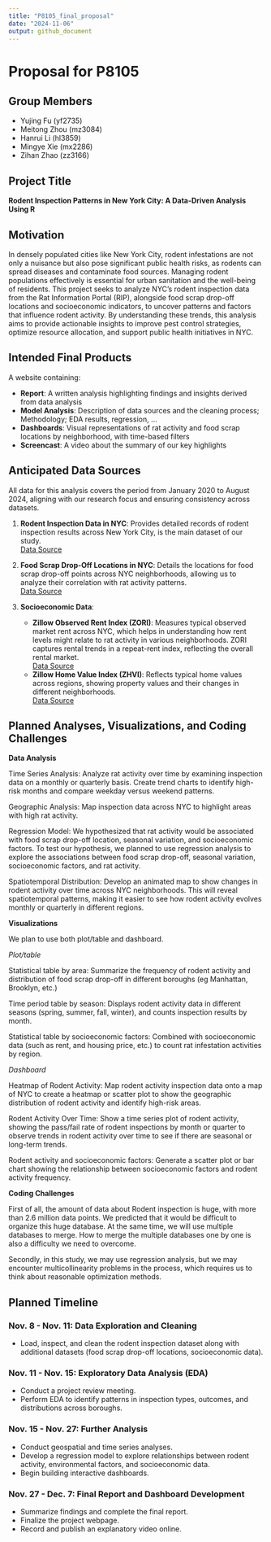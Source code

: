 ```yaml
---
title: "P8105_final_proposal"
date: "2024-11-06"
output: github_document
---
```


# Proposal for P8105

## Group Members
* Yujing Fu (yf2735)
* Meitong Zhou (mz3084)
* Hanrui Li (hl3859)
* Mingye Xie (mx2286)
* Zihan Zhao (zz3166)


## Project Title
**Rodent Inspection Patterns in New York City: A Data-Driven Analysis Using R**


## Motivation
In densely populated cities like New York City, rodent infestations are not only a nuisance but also pose significant public health risks, as rodents can spread diseases and contaminate food sources. Managing rodent populations effectively is essential for urban sanitation and the well-being of residents. This project seeks to analyze NYC’s rodent inspection data from the Rat Information Portal (RIP), alongside food scrap drop-off locations and socioeconomic indicators, to uncover patterns and factors that influence rodent activity. By understanding these trends, this analysis aims to provide actionable insights to improve pest control strategies, optimize resource allocation, and support public health initiatives in NYC.


## Intended Final Products
A website containing:

* **Report**: A written analysis highlighting findings and insights derived from data analysis
* **Model Analysis**:  Description of data sources and the cleaning process; Methodology; EDA results, regression, ...
* **Dashboards**: Visual representations of rat activity and food scrap locations by neighborhood, with time-based filters
* **Screencast**: A video about the summary of our key highlights


## Anticipated Data Sources
All data for this analysis covers the period from January 2020 to August 2024, aligning with our research focus and ensuring consistency across datasets.<br>

1. **Rodent Inspection Data in NYC**: Provides detailed records of rodent inspection results across New York City, is the main dataset of our study.<br>
   [Data Source](https://data.cityofnewyork.us/Health/Rodent-Inspection/p937-wjvj/about_data)

2. **Food Scrap Drop-Off Locations in NYC**: Details the locations for food scrap drop-off points across NYC neighborhoods, allowing us to analyze their correlation with rat activity patterns.<br>
   [Data Source](https://data.cityofnewyork.us/Environment/Food-Scrap-Drop-Off-Locations-in-NYC/if26-z6xq/about_data)

3. **Socioeconomic Data**:
   - **Zillow Observed Rent Index (ZORI)**: Measures typical observed market rent across NYC, which helps in understanding how rent levels might relate to rat activity in various neighborhoods. ZORI captures rental trends in a repeat-rent index, reflecting the overall rental market. <br>
     [Data Source](https://www.zillow.com/research/data/)
   - **Zillow Home Value Index (ZHVI)**: Reflects typical home values across regions, showing property values and their changes in different neighborhoods.<br>
     [Data Source](https://www.zillow.com/research/data/)


## Planned Analyses, Visualizations, and Coding Challenges

**Data Analysis**

Time Series Analysis: Analyze rat activity over time by examining inspection data on a monthly or quarterly basis. Create trend charts to identify high-risk months and compare weekday versus weekend patterns.

Geographic Analysis: Map inspection data across NYC to highlight areas with high rat activity.

Regression Model: We hypothesized that rat activity would be associated with food scrap drop-off location, seasonal variation, and socioeconomic factors. To test our hypothesis, we planned to use regression analysis to explore the associations between food scrap drop-off, seasonal variation, socioeconomic factors, and rat activity.

Spatiotemporal Distribution: Develop an animated map to show changes in rodent activity over time across NYC neighborhoods. This will reveal spatiotemporal patterns, making it easier to see how rodent activity evolves monthly or quarterly in different regions.

**Visualizations**

We plan to use both plot/table and dashboard.

*Plot/table*

Statistical table by area:
Summarize the frequency of rodent activity and distribution of food scrap drop-off in different boroughs (eg Manhattan, Brooklyn, etc.)

Time period table by season:
Displays rodent activity data in different seasons (spring, summer, fall, winter), and counts inspection results by month.

Statistical table by socioeconomic factors:
Combined with socioeconomic data (such as rent, and housing price, etc.) to count rat infestation activities by region.

*Dashboard*

Heatmap of Rodent Activity:
Map rodent activity inspection data onto a map of NYC to create a heatmap or scatter plot to show the geographic distribution of rodent activity and identify high-risk areas.

Rodent Activity Over Time:
Show a time series plot of rodent activity, showing the pass/fail rate of rodent inspections by month or quarter to observe trends in rodent activity over time to see if there are seasonal or long-term trends.

Rodent activity and socioeconomic factors:
Generate a scatter plot or bar chart showing the relationship between socioeconomic factors and rodent activity frequency.

**Coding Challenges**

First of all, the amount of data about Rodent inspection is huge, with more than 2.6 million data points. We predicted that it would be difficult to organize this huge database. At the same time, we will use multiple databases to merge. How to merge the multiple databases one by one is also a difficulty we need to overcome.

Secondly, in this study, we may use regression analysis, but we may encounter multicollinearity problems in the process, which requires us to think about reasonable optimization methods.


## Planned Timeline

### Nov. 8 - Nov. 11: Data Exploration and Cleaning
- Load, inspect, and clean the rodent inspection dataset along with additional datasets (food scrap drop-off locations, socioeconomic data).

### Nov. 11 - Nov. 15: Exploratory Data Analysis (EDA)
- Conduct a project review meeting.
- Perform EDA to identify patterns in inspection types, outcomes, and distributions across boroughs.

### Nov. 15 - Nov. 27: Further Analysis
- Conduct geospatial and time series analyses.
- Develop a regression model to explore relationships between rodent activity, environmental factors, and socioeconomic data.
- Begin building interactive dashboards.

### Nov. 27 - Dec. 7: Final Report and Dashboard Development
- Summarize findings and complete the final report.
- Finalize the project webpage.
- Record and publish an explanatory video online.

